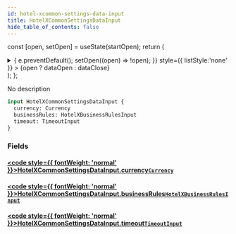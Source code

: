 ```yaml
---
id: hotel-xcommon-settings-data-input
title: HotelXCommonSettingsDataInput
hide_table_of_contents: false
---
```






const [open, setOpen] = useState(startOpen);
return (
<details {...(open ? { open: true } : {})} className="details" style={{ border:'none', boxShadow:'none', background:'var(--ifm-background-color)' }}>
<summary
onClick={(e) => {
e.preventDefault();
setOpen((open) => !open);
}}
style={{ listStyle:'none' }} >
{open ? dataOpen : dataClose}
</summary>
{open && children}
</details>
);
};

No description

```graphql
input HotelXCommonSettingsDataInput {
  currency: Currency
  businessRules: HotelXBusinessRulesInput
  timeout: TimeoutInput
}
```

### Fields

#### [<code style={{ fontWeight: 'normal' }}>HotelXCommonSettingsDataInput.<b>currency</b></code>](#)<Bullet />[`Currency`](/api/scalars/currency) <Badge class="badge badge--secondary" text="scalar"/>

>

#### [<code style={{ fontWeight: 'normal' }}>HotelXCommonSettingsDataInput.<b>businessRules</b></code>](#)<Bullet />[`HotelXBusinessRulesInput`](/api/inputs/hotel-xbusiness-rules-input) <Badge class="badge badge--secondary" text="input"/>

>

#### [<code style={{ fontWeight: 'normal' }}>HotelXCommonSettingsDataInput.<b>timeout</b></code>](#)<Bullet />[`TimeoutInput`](/api/inputs/timeout-input) <Badge class="badge badge--secondary" text="input"/>

>

